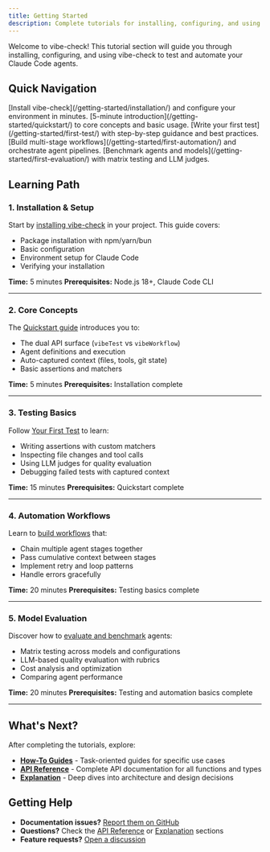 ```yaml
---
title: Getting Started
description: Complete tutorials for installing, configuring, and using vibe-check to test and automate Claude Code agents. Learn testing, automation workflows, and model evaluation from scratch.
---
```



Welcome to vibe-check! This tutorial section will guide you through installing, configuring, and using vibe-check to test and automate your Claude Code agents.

## Quick Navigation

<CardGrid>
  <Card title="Installation" icon="rocket">
    [Install vibe-check](/getting-started/installation/) and configure your environment in minutes.
  </Card>

  <Card title="Quickstart" icon="star">
    [5-minute introduction](/getting-started/quickstart/) to core concepts and basic usage.
  </Card>

  <Card title="Your First Test" icon="puzzle">
    [Write your first test](/getting-started/first-test/) with step-by-step guidance and best practices.
  </Card>

  <Card title="Your First Automation" icon="setting">
    [Build multi-stage workflows](/getting-started/first-automation/) and orchestrate agent pipelines.
  </Card>

  <Card title="Your First Evaluation" icon="approve-check">
    [Benchmark agents and models](/getting-started/first-evaluation/) with matrix testing and LLM judges.
  </Card>
</CardGrid>

## Learning Path

### 1. Installation & Setup

Start by [installing vibe-check](/getting-started/installation/) in your project. This guide covers:

- Package installation with npm/yarn/bun
- Basic configuration
- Environment setup for Claude Code
- Verifying your installation

**Time:** 5 minutes
**Prerequisites:** Node.js 18+, Claude Code CLI

---

### 2. Core Concepts

The [Quickstart guide](/getting-started/quickstart/) introduces you to:

- The dual API surface (`vibeTest` vs `vibeWorkflow`)
- Agent definitions and execution
- Auto-captured context (files, tools, git state)
- Basic assertions and matchers

**Time:** 5 minutes
**Prerequisites:** Installation complete

---

### 3. Testing Basics

Follow [Your First Test](/getting-started/first-test/) to learn:

- Writing assertions with custom matchers
- Inspecting file changes and tool calls
- Using LLM judges for quality evaluation
- Debugging failed tests with captured context

**Time:** 15 minutes
**Prerequisites:** Quickstart complete

---

### 4. Automation Workflows

Learn to [build workflows](/getting-started/first-automation/) that:

- Chain multiple agent stages together
- Pass cumulative context between stages
- Implement retry and loop patterns
- Handle errors gracefully

**Time:** 20 minutes
**Prerequisites:** Testing basics complete

---

### 5. Model Evaluation

Discover how to [evaluate and benchmark](/getting-started/first-evaluation/) agents:

- Matrix testing across models and configurations
- LLM-based quality evaluation with rubrics
- Cost analysis and optimization
- Comparing agent performance

**Time:** 20 minutes
**Prerequisites:** Testing and automation basics complete

---

## What's Next?

After completing the tutorials, explore:

- **[How-To Guides](/guides/)** - Task-oriented guides for specific use cases
- **[API Reference](/api/)** - Complete API documentation for all functions and types
- **[Explanation](/explanation/)** - Deep dives into architecture and design decisions

## Getting Help

- **Documentation issues?** [Report them on GitHub](https://github.com/dao/vibe-check/issues)
- **Questions?** Check the [API Reference](/api/) or [Explanation](/explanation/) sections
- **Feature requests?** [Open a discussion](https://github.com/dao/vibe-check/discussions)
